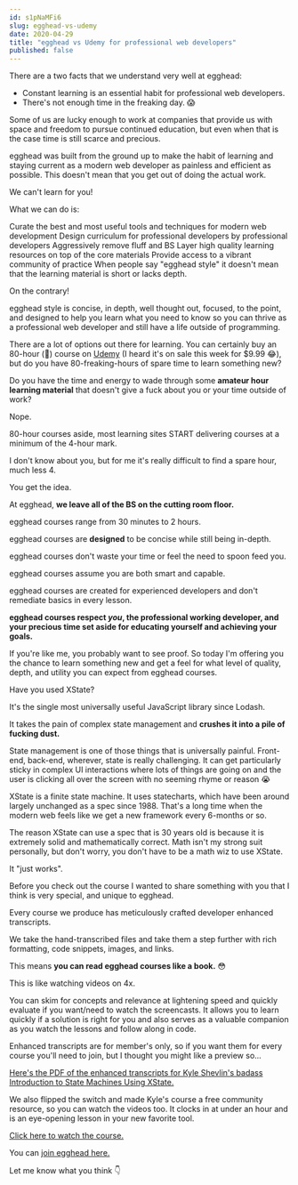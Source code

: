 ```yaml
---
id: s1pNaMFi6
slug: egghead-vs-udemy
date: 2020-04-29
title: "egghead vs Udemy for professional web developers"
published: false
---
```

There are a two facts that we understand very well at egghead:

* Constant learning is an essential habit for professional web developers.
* There's not enough time in the freaking day. 😱

Some of us are lucky enough to work at companies that provide us with space and freedom to pursue continued education, but even when that is the case time is still scarce and precious.

egghead was built from the ground up to make the habit of learning and staying current as a modern web developer as painless and efficient as possible. This doesn't mean that you get out of doing the actual work.

We can't learn for you!

What we can do is:

Curate the best and most useful tools and techniques for modern web development
Design curriculum for professional developers by professional developers
Aggressively remove fluff and BS
Layer high quality learning resources on top of the core materials
Provide access to a vibrant community of practice
When people say "egghead style" it doesn't mean that the learning material is short or lacks depth.

On the contrary!

egghead style is concise, in depth, well thought out, focused, to the point, and designed to help you learn what you need to know so you can thrive as a professional web developer and still have a life outside of programming.

There are a lot of options out there for learning. You can certainly buy an 80-hour (🥴) course on [Udemy](https://www.troyhunt.com/the-piracy-paradox-at-udemy/) (I heard it's on sale this week for $9.99 😂), but do you have 80-freaking-hours of spare time to learn something new?

Do you have the time and energy to wade through some **amateur hour learning material** that doesn't give a fuck about you or your time outside of work?

Nope.

80-hour courses aside, most learning sites START delivering courses at a minimum of the 4-hour mark.

I don't know about you, but for me it's really difficult to find a spare hour, much less 4.

You get the idea.

At egghead, **we leave all of the BS on the cutting room floor.**

egghead courses range from 30 minutes to 2 hours.

egghead courses are **designed** to be concise while still being in-depth.

egghead courses don't waste your time or feel the need to spoon feed you.

egghead courses assume you are both smart and capable.

egghead courses are created for experienced developers and don't remediate basics in every lesson.

**egghead courses respect *you*, the professional working developer, and your precious time set aside for educating yourself and achieving your goals.**

If you're like me, you probably want to see proof. So today I'm offering you the chance to learn something new and get a feel for what level of quality, depth, and utility you can expect from egghead courses.

Have you used XState?

It's the single most universally useful JavaScript library since Lodash.

It takes the pain of complex state management and **crushes it into a pile of fucking dust.**

State management is one of those things that is universally painful. Front-end, back-end, wherever, state is really challenging. It can get particularly sticky in complex UI interactions where lots of things are going on and the user is clicking all over the screen with no seeming rhyme or reason 😭

XState is a finite state machine. It uses statecharts, which have been around largely unchanged as a spec since 1988. That's a long time when the modern web feels like we get a new framework every 6-months or so.

The reason XState can use a spec that is 30 years old is because it is extremely solid and mathematically correct. Math isn't my strong suit personally, but don't worry, you don't have to be a math wiz to use XState.

It "just works".

Before you check out the course I wanted to share something with you that I think is very special, and unique to egghead.

Every course we produce has meticulously crafted developer enhanced transcripts.

We take the hand-transcribed files and take them a step further with rich formatting, code snippets, images, and links.

This means **you can read egghead courses like a book.** 😳

This is like watching videos on 4x.

You can skim for concepts and relevance at lightening speed and quickly evaluate if you want/need to watch the screencasts. It allows you to learn quickly if a solution is right for you and also serves as a valuable companion as you watch the lessons and follow along in code.

Enhanced transcripts are for member's only, so if you want them for every course you'll need to join, but I thought you might like a preview so...

[Here's the PDF of the enhanced transcripts for Kyle Shevlin's badass Introduction to State Machines Using XState.](https://res.cloudinary.com/dg3gyk0gu/image/upload/v1588177683/enhanced-transcripts/Introduction_to_State_Machines_Using_XState.pdf)

We also flipped the switch and made Kyle's course a free community resource, so you can watch the videos too. It clocks in at under an hour and is an eye-opening lesson in your new favorite tool.

[Click here to watch the course.](https://egghead.io/courses/introduction-to-state-machines-using-xstate)

You can [join egghead here.](https://egghead.io/sale)

Let me know what you think 👇